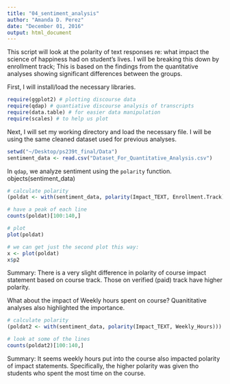```yaml
---
title: "04_sentiment_analysis"
author: "Amanda D. Perez"
date: "December 01, 2016"
output: html_document
---
```


This script will look at the polarity of text responses re: what
impact the science of happiness had on student's lives.
I will be breaking this down by enrollment track; This is based on the findings from the
quantitative analyses showing significant differences between the  groups.

First, I will install/load the necessary libraries.
```r
require(ggplot2) # plotting discourse data
require(qdap) # quantiative discourse analysis of transcripts
require(data.table) # for easier data manipulation
require(scales) # to help us plot
```

Next, I will set my working directory and load the necessary file.
I will be using the same cleaned dataset used for previous analyses.
```r
setwd("~/Desktop/ps239t_final/Data")
sentiment_data <- read.csv("Dataset_For_Quantitative_Analysis.csv")
```

In `qdap`, we analyze sentiment using the `polarity` function.
objects(sentiment_data)
```r
# calculate polarity
(poldat <- with(sentiment_data, polarity(Impact_TEXT, Enrollment.Track)))

# have a peak of each line
counts(poldat)[100:140,]

# plot
plot(poldat)

# we can get just the second plot this way:
x <- plot(poldat)
x$p2
```
Summary: There is a very slight difference in polarity of course impact statement based on course track.
Those on verified (paid) track have higher polarity. 

What about the impact of Weekly hours spent on course? Quanititative analyses also highlighted the importance.
```r
# calculate polarity
(poldat2 <- with(sentiment_data, polarity(Impact_TEXT, Weekly_Hours)))

# look at some of the lines
counts(poldat2)[100:140,]

```
Summary: It seems weekly hours put into the course also impacted polarity of impact statements.
Specifically, the higher polarity was given tho students who spent the most time on the course.